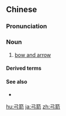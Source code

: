 ==Chinese==
{{zh-forms}}

===Pronunciation===
{{zh-pron
|m=gōngjiàn
|c=gung1 zin3
|h=pfs=kiûng-chien
|mn=keng-chìⁿ/kiong-chìⁿ
|cat=n
}}

===Noun===
{{zh-noun}}

# [[bow and arrow]] {{zh-mw|m:幅}}

====Derived terms====
{{zh-der|開弓沒有回頭箭}}

====See also====
* {{zh-l|弓矢}}

[[hu:弓箭]]
[[ja:弓箭]]
[[zh:弓箭]]